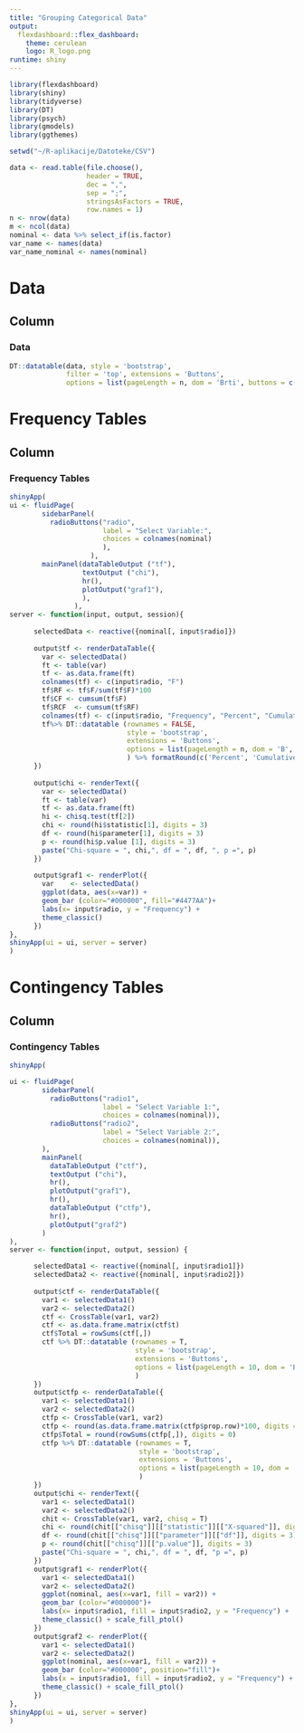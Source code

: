 ---
title: "Grouping Categorical Data"
output: 
  flexdashboard::flex_dashboard:
    theme: cerulean
    logo: R_logo.png
runtime: shiny
---

```{r}
library(flexdashboard)
library(shiny)
library(tidyverse)
library(DT)
library(psych)
library(gmodels)
library(ggthemes)

setwd("~/R-aplikacije/Datoteke/CSV")

data <- read.table(file.choose(),                  
                   header = TRUE,                      
                   dec = ",",                          
                   sep = ";",                          
                   stringsAsFactors = TRUE,
                   row.names = 1)
n <- nrow(data)                                  
m <- ncol(data)
nominal <- data %>% select_if(is.factor)
var_name <- names(data)
var_name_nominal <- names(nominal)
```

Data
=======================================================================
Column {data-width=1000}
-----------------------------------------------------------------------
### Data
```{r}
DT::datatable(data, style = 'bootstrap', 
              filter = 'top', extensions = 'Buttons', 
              options = list(pageLength = n, dom = 'Brti', buttons = c('copy','csv', 'excel'))) 
```

Frequency Tables
=======================================================================
Column {data-width=1000}
-----------------------------------------------------------------------
### Frequency Tables
```{r}
shinyApp(
ui <- fluidPage(
        sidebarPanel(
          radioButtons("radio", 
                       label = "Select Variable:",
                       choices = colnames(nominal)
                       ), 
                    ),
        mainPanel(dataTableOutput ("tf"),
                  textOutput ("chi"),
                  hr(),
                  plotOutput("graf1"),
                  ),
                ),
server <- function(input, output, session){
      
      selectedData <- reactive({nominal[, input$radio]})
      
      output$tf <- renderDataTable({
        var <- selectedData()
        ft <- table(var)
        tf <- as.data.frame(ft)
        colnames(tf) <- c(input$radio, "F")
        tf$RF <- tf$F/sum(tf$F)*100 
        tf$CF <- cumsum(tf$F)
        tf$RCF  <- cumsum(tf$RF)
        colnames(tf) <- c(input$radio, "Frequency", "Percent", "Cumulative","Cumulative Percent")
        tf%>% DT::datatable (rownames = FALSE, 
                             style = 'bootstrap', 
                             extensions = 'Buttons',
                             options = list(pageLength = n, dom = 'B', buttons = c('copy'))
                             ) %>% formatRound(c('Percent', 'Cumulative Percent'), 2)
      })
      
      output$chi <- renderText({
        var <- selectedData()
        ft <- table(var)
        tf <- as.data.frame(ft)
        hi <- chisq.test(tf[2])
        chi <- round(hi$statistic[1], digits = 3)
        df <- round(hi$parameter[1], digits = 3)
        p <- round(hi$p.value [1], digits = 3)
        paste("Chi-square = ", chi,", df = ", df, ", p =", p)
      })
      
      output$graf1 <- renderPlot({
        var    <- selectedData()
        ggplot(data, aes(x=var)) + 
        geom_bar (color="#000000", fill="#4477AA")+
        labs(x= input$radio, y = "Frequency") +
        theme_classic()
      })
},
shinyApp(ui = ui, server = server)
)
```

Contingency Tables
=======================================================================
Column {data-width=1000}
-----------------------------------------------------------------------
### Contingency Tables
```{r}
shinyApp(

ui <- fluidPage(
        sidebarPanel(
          radioButtons("radio1", 
                       label = "Select Variable 1:",
                       choices = colnames(nominal)),
          radioButtons("radio2", 
                       label = "Select Variable 2:",
                       choices = colnames(nominal)),
        ),
        mainPanel(
          dataTableOutput ("ctf"),
          textOutput ("chi"),
          hr(),
          plotOutput("graf1"),
          hr(),
          dataTableOutput ("ctfp"),
          hr(),
          plotOutput("graf2")
        )
),
server <- function(input, output, session) {

      selectedData1 <- reactive({nominal[, input$radio1]})
      selectedData2 <- reactive({nominal[, input$radio2]})
      
      output$ctf <- renderDataTable({
        var1 <- selectedData1()
        var2 <- selectedData2()
        ctf <- CrossTable(var1, var2)
        ctf <- as.data.frame.matrix(ctf$t)
        ctf$Total = rowSums(ctf[,])
        ctf %>% DT::datatable (rownames = T, 
                               style = 'bootstrap', 
                               extensions = 'Buttons', 
                               options = list(pageLength = 10, dom = 'B',buttons = c('copy'))
                               ) 
      })
      output$ctfp <- renderDataTable({
        var1 <- selectedData1()
        var2 <- selectedData2()
        ctfp <- CrossTable(var1, var2)
        ctfp <- round(as.data.frame.matrix(ctfp$prop.row)*100, digits = 2)
        ctfp$Total = round(rowSums(ctfp[,]), digits = 0)
        ctfp %>% DT::datatable (rownames = T, 
                                style = 'bootstrap', 
                                extensions = 'Buttons', 
                                options = list(pageLength = 10, dom = 'B',buttons = c('copy'))
                                )
      })
      output$chi <- renderText({
        var1 <- selectedData1()
        var2 <- selectedData2()
        chit <- CrossTable(var1, var2, chisq = T)
        chi <- round(chit[["chisq"]][["statistic"]][["X-squared"]], digits = 3)
        df <- round(chit[["chisq"]][["parameter"]][["df"]], digits = 3)
        p <- round(chit[["chisq"]][["p.value"]], digits = 3)
        paste("Chi-square = ", chi,", df = ", df, "p =", p)
      })
      output$graf1 <- renderPlot({
        var1 <- selectedData1()
        var2 <- selectedData2()
        ggplot(nominal, aes(x=var1, fill = var2)) + 
        geom_bar (color="#000000")+
        labs(x= input$radio1, fill = input$radio2, y = "Frequency") +
        theme_classic() + scale_fill_ptol()
      })
      output$graf2 <- renderPlot({
        var1 <- selectedData1()
        var2 <- selectedData2()
        ggplot(nominal, aes(x=var1, fill = var2)) + 
        geom_bar (color="#000000", position="fill")+
        labs(x = input$radio1, fill = input$radio2, y = "Frequency") +
        theme_classic() + scale_fill_ptol()
      })
},
shinyApp(ui = ui, server = server)
)
```
